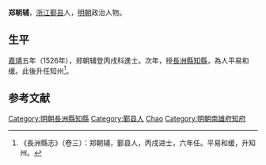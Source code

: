 '''郑朝辅'''，[[浙江|浙江]][[鄞县|鄞县]]人，[[明朝|明朝]]政治人物。

==生平==
[[嘉靖|嘉靖]]五年（1526年），郑朝辅登丙戌科進士。次年，授[[長洲縣|長洲縣]][[知縣|知縣]]，為人平易和缓。此後升任知州<ref>《長洲縣志》（卷三）：郑朝辅，鄞县人，丙戌进士，六年任。平易和缓，升知州。</ref>。

==参考文献==
{{reflist}}

{{start box}}
{{s-off}}
{{s-before|[[田定|田定]]}}
{{s-title|明朝長洲縣知縣|1527年－1532年}}
{{s-after|[[黃大廉|黃大廉]]}}
{{end box}}

{{明朝人物小作品}}
{{嘉靖五年丙戌科殿試金榜}}
{{DEFAULTSORT:Zheng郑}}
[[Category:明朝長洲縣知縣|Category:明朝長洲縣知縣]]
[[Category:鄞县人|Category:鄞县人]]
[[Category:郑姓|Chao]]
[[Category:明朝南雄府知府|Category:明朝南雄府知府]]